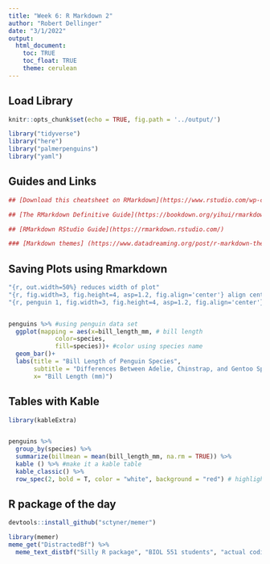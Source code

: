 ```yaml
---
title: "Week 6: R Markdown 2"
author: "Robert Dellinger"
date: "3/1/2022"
output:
  html_document:
    toc: TRUE
    toc_float: TRUE
    theme: cerulean
---
```


## Load Library

```r
knitr::opts_chunk$set(echo = TRUE, fig.path = '../output/')

library("tidyverse")
library("here")
library("palmerpenguins")
library("yaml")

```


## Guides and Links 


```r

## [Download this cheatsheet on RMarkdown](https://www.rstudio.com/wp-content/uploads/2015/02/rmarkdown-cheatsheet.pdf)

## [The RMarkdown Definitive Guide](https://bookdown.org/yihui/rmarkdown/)

## [RMarkdown RStudio Guide](https://rmarkdown.rstudio.com/)

### [Markdown themes] (https://www.datadreaming.org/post/r-markdown-theme-gallery/)
```

## Saving Plots using Rmarkdown 


```r

"{r, out.width=50%} reduces width of plot" 
"{r, fig.width=3, fig.height=4, asp=1.2, fig.align='center'} align center" 
"{r, penguin 1, fig.width=3, fig.height=4, asp=1.2, fig.align='center'} align center" 


penguins %>% #using penguin data set
  ggplot(mapping = aes(x=bill_length_mm, # bill length
             color=species,
             fill=species))+ #color using species name 
  geom_bar()+
  labs(title = "Bill Length of Penguin Species",
       subtitle = "Differences Between Adelie, Chinstrap, and Gentoo Species",
       x= "Bill Length (mm)")

```
## Tables with Kable

```r

library(kableExtra)


penguins %>% 
  group_by(species) %>% 
  summarize(billmean = mean(bill_length_mm, na.rm = TRUE)) %>% 
  kable () %>% #make it a kable table
  kable_classic() %>% 
  row_spec(2, bold = T, color = "white", background = "red") # highlight and table color

```

## R package of the day

```r

devtools::install_github("sctyner/memer")

library(memer)
meme_get("DistractedBf") %>% 
  meme_text_distbf("Silly R package", "BIOL 551 students", "actual coding")


```


